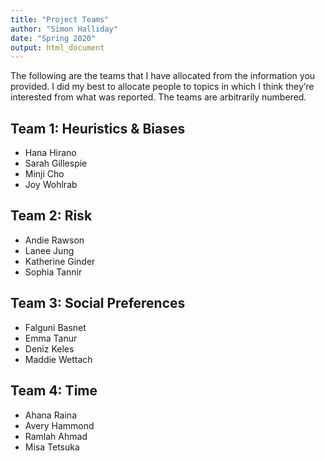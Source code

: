 ```yaml
---
title: "Project Teams"
author: "Simon Halliday"
date: "Spring 2020"
output: html_document
---
```

  
The following are the teams that I have allocated from the information you provided. I did my best to allocate people to topics in which I think they're interested from what was reported. The teams are arbitrarily numbered. 

## Team 1: Heuristics & Biases

- Hana Hirano	
- Sarah Gillespie	
- Minji Cho	
- Joy Wohlrab	

## Team 2: Risk 

- Andie Rawson	
- Lanee Jung	
- Katherine Ginder	
- Sophia Tannir	

## Team 3: Social Preferences

- Falguni Basnet	
- Emma Tanur	
- Deniz Keles	
- Maddie Wettach	

## Team 4: Time

- Ahana Raina	
- Avery Hammond	
- Ramlah Ahmad	
- Misa Tetsuka	

